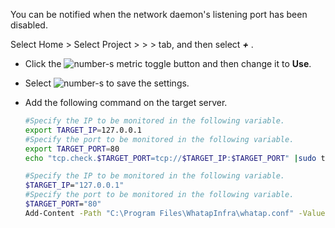 You can be notified when the network daemon's listening port has been disabled.

Select Home &gt; Select Project &gt; <Cmdname sid="side_event" className="uitext" /> &gt; <Cmdname sid="side_eventSetting" className="uitext" /> &gt; <Cmdname sid="server" className="uitext" /> tab, and then select **_+_** <Cmdname sid="add_alert_setting" className="uitext" />.

<ImgLang img='server-adf-tcp-port.png' desc='TCP port'/>

- Click the ![number-s](/img/number-01.png) <Cmdname sid="port" className="uitext" /> metric toggle button and then change it to **Use**.

- Select ![number-s](/img/number-02.png) <Cmdname sid="save" className="uitext" /> to save the settings.

- Add the following command on the target server. 

  <Tabs groupId='server-user-script'>
    <TabItem value="lxs" label="Linux Shell">

  ```bash title=SH
  #Specify the IP to be monitored in the following variable.
  export TARGET_IP=127.0.0.1
  #Specify the port to be monitored in the following variable.
  export TARGET_PORT=80
  echo "tcp.check.$TARGET_PORT=tcp://$TARGET_IP:$TARGET_PORT" |sudo tee -a /usr/whatap/infra/conf/whatap.conf
  ```

  </TabItem>
    <TabItem value="wps" label="Windows Powershell">

  ```bash title=SH
  #Specify the IP to be monitored in the following variable.
  $TARGET_IP="127.0.0.1"
  #Specify the port to be monitored in the following variable.
  $TARGET_PORT="80"
  Add-Content -Path "C:\Program Files\WhatapInfra\whatap.conf" -Value "tcp.check.$TARGET_PORT=tcp://$TARGET_IP:$TARGET_PORT"
  ```

  </TabItem>
    </Tabs>
